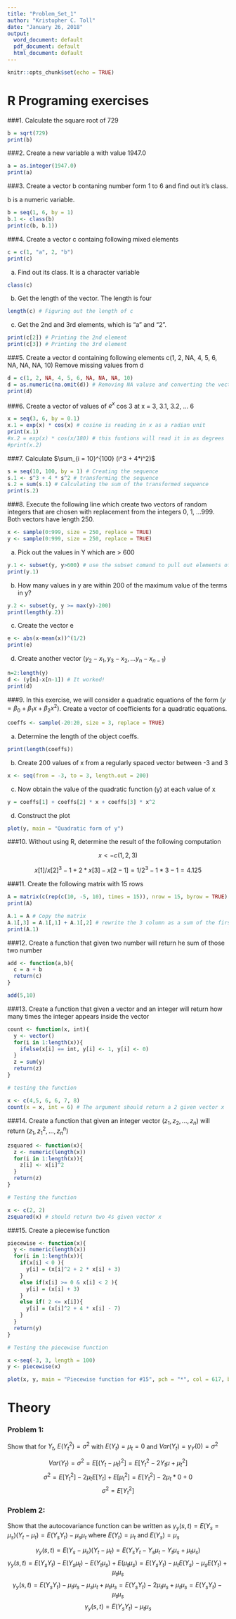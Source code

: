 ```yaml
---
title: "Problem_Set_1"
author: "Kristopher C. Toll"
date: "January 26, 2018"
output:
  word_document: default
  pdf_document: default
  html_document: default
---
```


```r
knitr::opts_chunk$set(echo = TRUE)
```

# R Programing exercises

###1. Calculate the square root of 729

```r
b = sqrt(729)
print(b)
```

###2. Create a new variable a with value 1947.0

```r
a = as.integer(1947.0)
print(a)
```

###3. Create a vector b contaning number form 1 to 6 and find out it's class.

b is a numeric variable.

```r
b = seq(1, 6, by = 1)
b.1 <- class(b)
print(c(b, b.1))
```

###4. Create a vector c containg following mixed elements

```r
c = c(1, "a", 2, "b")
print(c)

```

  (a) Find out its class.
  It is a character variable

```r
class(c)
```

  (b) Get the length of the vector.
  The length is four
  
```r
length(c) # Figuring out the length of c
```

  (c) Get the 2nd and 3rd elements, which is "a" and "2".
  
```r
print(c[2]) # Printing the 2nd element
print(c[3]) # Printing the 3rd element
```

###5. Create a vector d containing following elements c(1, 2, NA, 4, 5, 6, NA, NA, NA, 10)
Remove missing values from d

```r
d = c(1, 2, NA, 4, 5, 6, NA, NA, NA, 10)
d = as.numeric(na.omit(d)) # Removing NA valuse and converting the vector to a numeric one
print(d)
```

###6. Create a vector of values of $e^x$ cos 3 at x = 3, 3.1, 3.2, ... 6

```r
x = seq(3, 6, by = 0.1)
x.1 = exp(x) * cos(x) # cosine is reading in x as a radian unit
print(x.1)
#x.2 = exp(x) * cos(x/180) # this funtions will read it in as degrees
#print(x.2)
```

###7. Calculate $\sum_{i = 10}^{100} (i^3 + 4*i^2)$

```r
s = seq(10, 100, by = 1) # Creating the sequence
s.1 <- s^3 + 4 * s^2 # transforming the sequence
s.2 = sum(s.1) # Calculating the sum of the transformed sequence
print(s.2)
```

###8. Execute the following line which create two vectors of random integers that are chosen with replacement from the integers 0, 1, ...999. Both vectors have length 250.

```r
x <- sample(0:999, size = 250, replace = TRUE)
y <- sample(0:999, size = 250, replace = TRUE)
```

  (a) Pick out the values in Y which are > 600
  
```r
y.1 <- subset(y, y>600) # use the subset comand to pull out elements of a vector
print(y.1)
```

  (b) How many values in y are within 200 of the maximum value of the terms in y?
  
```r
y.2 <- subset(y, y >= max(y)-200)
print(length(y.2))
```


  (c) Create the vector e
  
```r
e <- abs(x-mean(x))^(1/2)
print(e)
```

  (d) Create another vector $(y_2-x_1, y_3-x_2, ... y_n - x_{n-1})$

```r
n=2:length(y)
d <- (y[n]-x[n-1]) # It worked!
print(d)
```

###9. In this exercise, we will consider a quadratic equations of the form $(y = \beta_0 + \beta_1 x + \beta_2 x^2)$. Create a vector of coefficients for a quadratic equations.

```r
coeffs <- sample(-20:20, size = 3, replace = TRUE)
```

(a) Determine the length of the object coeffs.

```r
print(length(coeffs))
```

(b) Create 200 values of x from a regularly spaced vector between -3 and 3

```r
x <- seq(from = -3, to = 3, length.out = 200)
```

(c) Now obtain the value of the quadratic function (y) at each value of x

```r
y = coeffs[1] + coeffs[2] * x + coeffs[3] * x^2
```

(d) Construct the plot

```r
plot(y, main = "Quadratic form of y")
```

###10. Without using R, determine the result of the following computation

$$ x <- c(1,2,3) $$

$$ x[1]/x[2]^3-1+2*x[3]-x[2-1] = 1/2^3-1*3-1 = 4.125 $$

###11. Create the following matrix with 15 rows

```r
A = matrix(c(rep(c(10, -5, 10), times = 15)), nrow = 15, byrow = TRUE)
print(A)

A.1 = A # Copy the matrix
A.1[,3] = A.1[,1] + A.1[,2] # rewrite the 3 column as a sum of the first two
print(A.1)
```

###12. Create a function that given two number will return he sum of those two number

```r
add <- function(a,b){
  c = a + b
  return(c)
}

add(5,10)
```

###13. Create a function that given a vector and an integer will return how many times the integer appears inside the vector

```r
count <- function(x, int){
  y <- vector()
  for(i in 1:length(x)){
    ifelse(x[i] == int, y[i] <- 1, y[i] <- 0)
  }
  z = sum(y)
  return(z)
}

# testing the function

x <- c(4,5, 6, 6, 7, 8) 
count(x = x, int = 6) # The argument should return a 2 given vector x
```

###14. Create a function that given an integer vector $(z_1, z_2, ... , z_n)$ will return $(z_1, z_1^2, ..., z_n^n)$

```r
zsquared <- function(x){
  z <- numeric(length(x))
  for(i in 1:length(x)){
    z[i] <- x[i]^2
  }
  return(z)
}

# Testing the function

x <- c(2, 2)
zsquared(x) # should return two 4s given vector x
```

###15. Create a piecewise function

```r
piecewise <- function(x){
  y <- numeric(length(x))
  for(i in 1:length(x)){
    if(x[i] < 0 ){
      y[i] = (x[i]^2 + 2 * x[i] + 3)
    }
    else if(x[i] >= 0 & x[i] < 2 ){
      y[i] = (x[i] + 3)
    }
    else if( 2 <= x[i]){
      y[i] = (x[i]^2 + 4 * x[i] - 7)
    }
  }
  return(y)
}

# Testing the piecewise function

x <-seq(-3, 3, length = 100)
y <- piecewise(x)

plot(x, y, main = "Piecewise function for #15", pch = "*", col = 617, bg = 456)
```

# Theory

### Problem 1: 
Show that for $Y_t$, $E(Y_t^2) = \sigma^2$ with $E(Y_t) = \mu_t = 0$ and $Var(Y_t) = \gamma_Y (0) = \sigma^2$



$$Var(Y_t) = \sigma^2 = E[(Y_t - \mu_t)^2] = E[Y_t^2 - 2 Y_t \mu + \mu_t^2]$$
$$\sigma^2 = E[Y_t^2] - 2 \mu_t E[Y_t] + E[\mu_t^2] = E[Y_t^2] - 2 \mu_t * 0 + 0 $$
$$\sigma^2 = E[Y_t^2] $$

### Problem 2:
Show that the autocovariance function can be written as $\gamma_y (s,t) = E(Y_s = \mu_s)(Y_t - \mu_t) = E(Y_s Y_t) - \mu_s \mu_t$ where $E(Y_t) = \mu_t$ and $E(Y_s) = \mu_s$

$$\gamma_y (s,t) = E(Y_s - \mu_s)(Y_t - \mu_t) = E(Y_s Y_t - Y_s \mu_t - Y_t \mu_s + \mu_t \mu_s)$$
$$\gamma_y (s,t) = E(Y_s Y_t) - E(Y_s \mu_t) - E(Y_t \mu_s) + E(\mu_t \mu_s) = E(Y_s Y_t) - \mu_t E(Y_s) - \mu_s E(Y_t) + \mu_t \mu_s $$
$$\gamma_y (s,t) =E(Y_s Y_t) - \mu_t \mu_s - \mu_s \mu_t + \mu_t \mu_s = E(Y_s Y_t) - 2\mu_t \mu_s + \mu_t \mu_s = E(Y_s Y_t) - \mu_t \mu_s$$
$$\gamma_y (s,t) = E(Y_s Y_t) - \mu_t \mu_s$$
